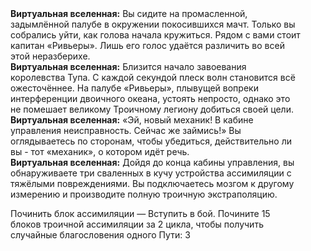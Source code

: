 {{Диалог Начало}}
:'''Виртуальная вселенная:''' Вы сидите на промасленной, задымлённой палубе в окружении покосившихся мачт. Только вы собрались уйти, как голова начала кружиться. Рядом с вами стоит капитан «Ривьеры». Лишь его голос удаётся различить во всей этой неразберихе.
:'''Виртуальная вселенная:''' Близится начало завоевания королевства Тупа. С каждой секундой плеск волн становится всё ожесточённее. На палубе «Ривьеры», плывущей вопреки интерференции двоичного океана, устоять непросто, однако это не помешает великому Троичному легиону добиться своей цели.
:'''Виртуальная вселенная:''' «Эй, новый механик! В кабине управления неисправность. Сейчас же займись!» Вы оглядываетесь по сторонам, чтобы убедиться, действительно ли вы - тот «механик», о котором идёт речь.
:'''Виртуальная вселенная:''' Дойдя до конца кабины управления, вы обнаруживаете три сваленных в кучу устройства ассимиляции с тяжёлыми повреждениями. Вы подключаетесь мозгом к другому измерению и производите полную троичную экстраполяцию.
:{{Диалог|Звезда}} Починить блок ассимиляции &mdash; Вступить в бой. Почините 15 блоков троичной ассимиляции за 2 цикла, чтобы получить случайные благословения одного Пути: 3
{{Диалог Конец}}